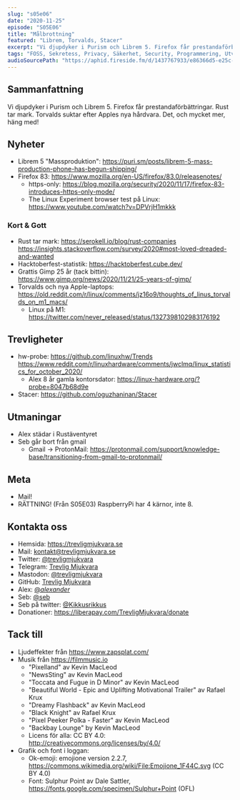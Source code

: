 ```yaml
---
slug: "s05e06"
date: "2020-11-25"
episode: "S05E06"
title: "Målbrottning"
featured: "Librem, Torvalds, Stacer"
excerpt: "Vi djupdyker i Purism och Librem 5. Firefox får prestandaförbättringar. Rust tar mark. Torvalds suktar efter Apples nya hårdvara. Det, och mycket mer, häng med!"
tags: "FOSS, Sekretess, Privacy, Säkerhet, Security, Programmering, Utveckling, Mjukvara, PinePhone, Technology, Linux, Open Source, Librem, Purism, Firefox, Rust, Hacktoberfest, Gimp, Torvalds, Apple, M1, hw-probe, Gmail, Protonmail, Stacer, hw-probe"
audioSourcePath: "https://aphid.fireside.fm/d/1437767933/e86366d5-e25c-4aab-9a13-33b7144ac160/d13d491a-3c84-4a11-b26d-26856de433ab.mp3"
---
```

## Sammanfattning
Vi djupdyker i Purism och Librem 5. Firefox får prestandaförbättringar. Rust tar mark. Torvalds suktar efter Apples nya hårdvara. Det, och mycket mer, häng med!

## Nyheter
- Librem 5 "Massproduktion": https://puri.sm/posts/librem-5-mass-production-phone-has-begun-shipping/
- Firefox 83: https://www.mozilla.org/en-US/firefox/83.0/releasenotes/
  - https-only: https://blog.mozilla.org/security/2020/11/17/firefox-83-introduces-https-only-mode/
  - The Linux Experiment browser test på Linux: https://www.youtube.com/watch?v=DPVrjH1mkkk

### Kort & Gott 
- Rust tar mark: https://serokell.io/blog/rust-companies https://insights.stackoverflow.com/survey/2020#most-loved-dreaded-and-wanted
- Hacktoberfest-statistik: https://hacktoberfest.cube.dev/
- Grattis Gimp 25 år (tack bittin): https://www.gimp.org/news/2020/11/21/25-years-of-gimp/
- Torvalds och nya Apple-laptops: https://old.reddit.com/r/linux/comments/jz16o9/thoughts_of_linus_torvalds_on_m1_macs/
  - Linux på M1: https://twitter.com/never_released/status/1327398102983176192

## Trevligheter
- hw-probe: https://github.com/linuxhw/Trends https://www.reddit.com/r/linuxhardware/comments/jwclmq/linux_statistics_for_october_2020/
  - Alex 8 år gamla kontorsdator: https://linux-hardware.org/?probe=8047b68d9e
- Stacer: https://github.com/oguzhaninan/Stacer      

## Utmaningar
- Alex städar i Rustäventyret
- Seb går bort från gmail
  - Gmail -> ProtonMail: https://protonmail.com/support/knowledge-base/transitioning-from-gmail-to-protonmail/

## Meta
- Mail!
- RÄTTNING! (Från S05E03) RaspberryPi har 4 kärnor, inte 8.

## Kontakta oss
- Hemsida: https://trevligmjukvara.se
- Mail: kontakt@trevligmjukvara.se
- Twitter: [@trevligmjukvara](https://twitter.com/trevligmjukvara)
- Telegram: [Trevlig Mjukvara](https://t.me/trevligmjukvara)
- Mastodon: [@trevligmjukvara](https://mastodon.linuxkompis.se/@trevligmjukvara)
- GitHub: [Trevlig Mjukvara](https://github.com/trevligmjukvara)
- Alex: [@_alexander_](https://mastodon.online/@_alexander_)
- Seb: [@seb](https://social.gelotte.dev/@seb)
- Seb på twitter: [@Kikkusrikkus](https://twitter.com/Kikkusrikkus)
- Donationer: https://liberapay.com/TrevligMjukvara/donate

## Tack till
- Ljudeffekter från https://www.zapsplat.com/
- Musik från https://filmmusic.io
  - "Pixelland" av Kevin MacLeod
  - "NewsSting" av Kevin MacLeod
  - "Toccata and Fugue in D Minor" av Kevin MacLeod
  - "Beautiful World - Epic and Uplifting Motivational Trailer" av Rafael Krux
  - "Dreamy Flashback" av Kevin MacLeod
  - "Black Knight" av Rafael Krux
  - "Pixel Peeker Polka - Faster" av Kevin MacLeod
  - "Backbay Lounge" by Kevin MacLeod
  - Licens för alla: CC BY 4.0: http://creativecommons.org/licenses/by/4.0/
- Grafik och font i loggan:
  - Ok-emoji: emojione version 2.2.7, https://commons.wikimedia.org/wiki/File:Emojione_1F44C.svg (CC BY 4.0)
  - Font: Sulphur Point av Dale Sattler, https://fonts.google.com/specimen/Sulphur+Point (OFL)
